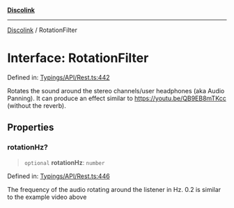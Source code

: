 [**Discolink**](../README.md)

***

[Discolink](../globals.md) / RotationFilter

# Interface: RotationFilter

Defined in: [Typings/API/Rest.ts:442](https://github.com/Archayu/discolink/blob/ddfd70ea55cc6996bf3567765f64fb3824cd3f79/src/Typings/API/Rest.ts#L442)

Rotates the sound around the stereo channels/user headphones (aka Audio Panning).
It can produce an effect similar to https://youtu.be/QB9EB8mTKcc (without the reverb).

## Properties

### rotationHz?

> `optional` **rotationHz**: `number`

Defined in: [Typings/API/Rest.ts:446](https://github.com/Archayu/discolink/blob/ddfd70ea55cc6996bf3567765f64fb3824cd3f79/src/Typings/API/Rest.ts#L446)

The frequency of the audio rotating around the listener in Hz. 0.2 is similar to the example video above
